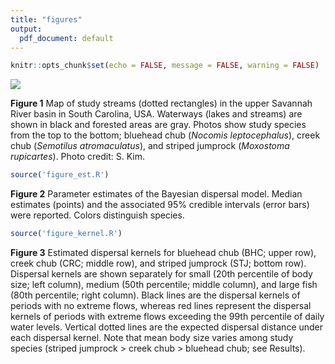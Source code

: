 ```yaml
---
title: "figures"
output:
  pdf_document: default
---
```


```r
knitr::opts_chunk$set(echo = FALSE, message = FALSE, warning = FALSE)
```

![]("data_org/figure_map.png")

**Figure 1** Map of study streams (dotted rectangles) in the upper Savannah River basin in South Carolina, USA. Waterways (lakes and streams) are shown in black and forested areas are gray.  Photos show study species from the top to the bottom; bluehead chub (*Nocomis leptocephalus*), creek chub (*Semotilus atromaculatus*), and striped jumprock (*Moxostoma rupicartes*). Photo credit: S. Kim.

\pagebreak

```r
source('figure_est.R')
```

**Figure 2** Parameter estimates of the Bayesian dispersal model. Median estimates (points) and the associated 95% credible intervals (error bars) were reported. Colors distinguish species.

\pagebreak

```r
source('figure_kernel.R')
```

**Figure 3** Estimated dispersal kernels for bluehead chub (BHC; upper row), creek chub (CRC; middle row), and striped jumprock (STJ; bottom row). Dispersal kernels are shown separately for small (20th percentile of body size; left column), medium (50th percentile; middle column), and large fish (80th percentile; right column). Black lines are the dispersal kernels of periods with no extreme flows, whereas red lines represent the dispersal kernels of periods with extreme flows exceeding the 99th percentile of daily water levels. Vertical dotted lines are the expected dispersal distance under each dispersal kernel. Note that mean body size varies among study species (striped jumprock > creek chub > bluehead chub; see Results).
